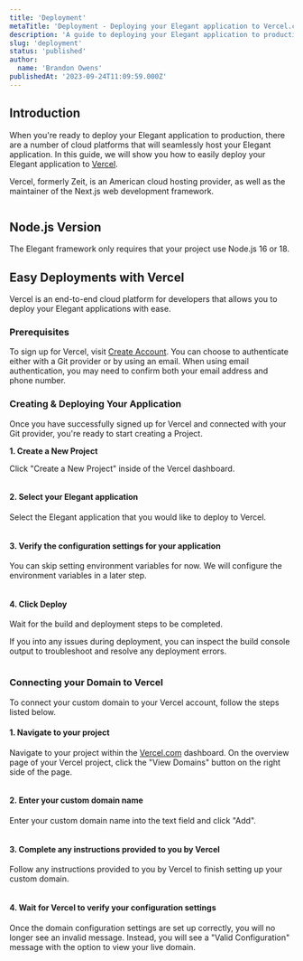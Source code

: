 ```yaml
---
title: 'Deployment'
metaTitle: 'Deployment - Deploying your Elegant application to Vercel.com, and other cloud providers.'
description: 'A guide to deploying your Elegant application to production.'
slug: 'deployment'
status: 'published'
author:
  name: 'Brandon Owens'
publishedAt: '2023-09-24T11:09:59.000Z'
---
```


## Introduction

When you're ready to deploy your Elegant application to production, there are a number of cloud platforms that will seamlessly host your Elegant application. In this guide, we will show you how to easily deploy your Elegant application to [Vercel](https://vercel.com/).

Vercel, formerly Zeit, is an American cloud hosting provider, as well as the maintainer of the Next.js web development framework.



<div class="my-8 shadow-xl"><img class="rounded-xl" src="/images/vercel.com-homepage-EzOT.png" alt=""></div>



## Node.js Version

The Elegant framework only requires that your project use Node.js 16 or 18.

## Easy Deployments with Vercel

Vercel is an end-to-end cloud platform for developers that allows you to deploy your Elegant applications with ease.

### Prerequisites

To sign up for Vercel, visit [Create Account](https://vercel.com/signup). You can choose to authenticate either with a Git provider or by using an email. When using email authentication, you may need to confirm both your email address and phone number.

### Creating & Deploying Your Application

Once you have successfully signed up for Vercel and connected with your Git provider, you're ready to start creating a Project.



**1\. Create a New Project**

Click "Create a New Project" inside of the Vercel dashboard.



<div class="my-8 shadow-xl"><img class="rounded-xl" src="/images/vercel.com-createnewproject-MyMT.png" alt=""></div>



#### **2\. Select your Elegant application**

Select the Elegant application that you would like to deploy to Vercel.



<div class="my-8 shadow-xl"><img class="rounded-xl" src="/images/vercel.com-createnewproject-MxMz.png" alt=""></div>



#### **3\. Verify the configuration settings for your application**

You can skip setting environment variables for now. We will configure the environment variables in a later step.



<div class="my-8 shadow-xl"><img class="rounded-xl" src="/images/vercel.com-configureproject-I4NT.png" alt=""></div>



#### **4\. Click Deploy**

Wait for the build and deployment steps to be completed.

If you into any issues during deployment, you can inspect the build console output to troubleshoot and resolve any deployment errors.



<div class="my-8 shadow-xl"><img class="rounded-xl" src="/images/vercel.com-deploymentsuccess-M4OT.png" alt=""></div>



### Connecting your Domain to Vercel

To connect your custom domain to your Vercel account, follow the steps listed below.



#### **1\. Navigate to your project**

Navigate to your project within the [Vercel.com](http://Vercel.com) dashboard. On the overview page of your Vercel project, click the "View Domains" button on the right side of the page.



<div class="my-8 shadow-xl"><img class="rounded-xl" src="/images/vercel.com-viewdomains-M0Nz.png" alt=""></div>



#### **2\. Enter your custom domain name**

Enter your custom domain name into the text field and click "Add".



<div class="my-8 shadow-xl"><img class="rounded-xl" src="/images/vercel.com-domainspage-k5NT.png" alt=""></div>



#### **3\. Complete any instructions provided to you by Vercel**

Follow any instructions provided to you by Vercel to finish setting up your custom domain.



<div class="my-8 shadow-xl"><img class="rounded-xl" src="/images/vercel.com-domainconfig-E4MD.png" alt=""></div>



#### **4\. Wait for Vercel to verify your configuration settings**

Once the domain configuration settings are set up correctly, you will no longer see an invalid message. Instead, you will see a "Valid Configuration" message with the option to view your live domain.



<div class="my-8 shadow-xl"><img class="rounded-xl" src="/images/vercel.com-domainsuccess-IzNj.png" alt=""></div>



